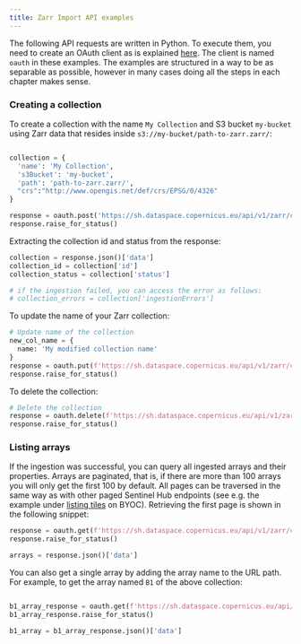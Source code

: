 ```yaml
---
title: Zarr Import API examples
---
```


The following API requests are written in Python. To execute them, you
need to create an OAuth client as is explained
[here](/APIs/SentinelHub/Overview/Authentication.qmd#python). The client
is named `oauth` in these examples. The examples are structured in a way
to be as separable as possible, however in many cases doing all the
steps in each chapter makes sense.

### Creating a collection

To create a collection with the name `My Collection` and S3 bucket
`my-bucket` using Zarr data that resides inside
`s3://my-bucket/path-to-zarr.zarr/`:

``` python

collection = {
  'name': 'My Collection',
  's3Bucket': 'my-bucket',
  'path': 'path-to-zarr.zarr/',
  "crs":"http://www.opengis.net/def/crs/EPSG/0/4326"
}

response = oauth.post('https://sh.dataspace.copernicus.eu/api/v1/zarr/collections', json=collection)
response.raise_for_status()
```

Extracting the collection id and status from the response:

``` python
collection = response.json()['data']
collection_id = collection['id']
collection_status = collection['status']

# if the ingestion failed, you can access the error as follows:
# collection_errors = collection['ingestionErrors']
```

To update the name of your Zarr collection:

``` python
# Update name of the collection
new_col_name = {
  name: 'My modified collection name'
}
response = oauth.put(f'https://sh.dataspace.copernicus.eu/api/v1/zarr/collections/{collection_id}', json=new_col_name)
response.raise_for_status()
```

To delete the collection:

``` python
# Delete the collection
response = oauth.delete(f'https://sh.dataspace.copernicus.eu/api/v1/zarr/collections/{collection_id}')
response.raise_for_status()
```

### Listing arrays

If the ingestion was successful, you can query all ingested arrays and
their properties. Arrays are paginated, that is, if there are more than
100 arrays you will only get the first 100 by default. All pages can be
traversed in the same way as with other paged Sentinel Hub endpoints
(see e.g. the example under [listing
tiles](/APIs/SentinelHub/Byoc/Examples.qmd#listing-tiles) on BYOC).
Retrieving the first page is shown in the following snippet:

``` python
response = oauth.get(f'https://sh.dataspace.copernicus.eu/api/v1/zarr/collections/{collection_id}/arrays')
response.raise_for_status()

arrays = response.json()['data']
```

You can also get a single array by adding the array name to the URL
path. For example, to get the array named `B1` of the above collection:

``` python

b1_array_response = oauth.get(f'https://sh.dataspace.copernicus.eu/api/v1/zarr/collections/{collection_id}/arrays/B1')
b1_array_response.raise_for_status()

b1_array = b1_array_response.json()['data']
```
